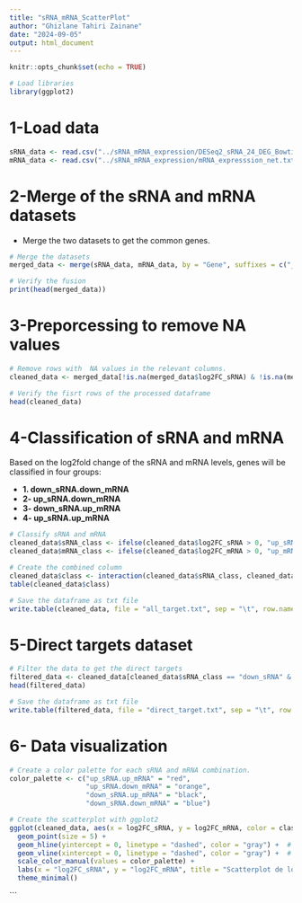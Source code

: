 ---
title: "sRNA_mRNA_ScatterPlot"
author: "Ghizlane Tahiri Zainane"
date: "2024-09-05"
output: html_document
---

```{r setup, include=FALSE}
knitr::opts_chunk$set(echo = TRUE)
```

```{r}
# Load libraries
library(ggplot2)
```


# 1-Load data

```{r}
sRNA_data <- read.csv("../sRNA_mRNA_expression/DESeq2_sRNA_24_DEG_Bowtie.txt", sep= "\t")
mRNA_data <- read.csv("../sRNA_mRNA_expression/mRNA_expresssion_net.txt", sep= "\t")
```

# 2-Merge of the sRNA and mRNA datasets

* Merge the two datasets to get the common genes. 

```{r}
# Merge the datasets 
merged_data <- merge(sRNA_data, mRNA_data, by = "Gene", suffixes = c("_sRNA", "_mRNA"), all = FALSE)

# Verify the fusion
print(head(merged_data))
```


# 3-Preporcessing to remove NA values


```{r}
# Remove rows with  NA values in the relevant columns.
cleaned_data <- merged_data[!is.na(merged_data$log2FC_sRNA) & !is.na(merged_data$log2FC_mRNA), ]

# Verify the fisrt rows of the processed dataframe 
head(cleaned_data)


```

# 4-Classification of sRNA and mRNA

   Based on the log2fold change of the sRNA and mRNA levels, genes will be classified in four groups:
  
 - **1. down_sRNA.down_mRNA**
 - **2- up_sRNA.down_mRNA**
 - **3- down_sRNA.up_mRNA**   
 - **4- up_sRNA.up_mRNA**

```{r}
# Classify sRNA and mRNA
cleaned_data$sRNA_class <- ifelse(cleaned_data$log2FC_sRNA > 0, "up_sRNA", "down_sRNA")
cleaned_data$mRNA_class <- ifelse(cleaned_data$log2FC_mRNA > 0, "up_mRNA", "down_mRNA")

# Create the combined column
cleaned_data$class <- interaction(cleaned_data$sRNA_class, cleaned_data$mRNA_class)
table(cleaned_data$class)

# Save the dataframe as txt file
write.table(cleaned_data, file = "all_target.txt", sep = "\t", row.names = FALSE, quote = FALSE)

```
# 5-Direct targets dataset


```{r}
# Filter the data to get the direct targets
filtered_data <- cleaned_data[cleaned_data$sRNA_class == "down_sRNA" & cleaned_data$mRNA_class == "up_mRNA", ]
head(filtered_data)

# Save the dataframe as txt file
write.table(filtered_data, file = "direct_target.txt", sep = "\t", row.names = FALSE, quote = FALSE)

```

# 6- Data visualization 


```{r}
# Create a color palette for each sRNA and mRNA combination.
color_palette <- c("up_sRNA.up_mRNA" = "red",
                   "up_sRNA.down_mRNA" = "orange",
                   "down_sRNA.up_mRNA" = "black",
                   "down_sRNA.down_mRNA" = "blue")

# Create the scatterplot with ggplot2
ggplot(cleaned_data, aes(x = log2FC_sRNA, y = log2FC_mRNA, color = class)) +
  geom_point(size = 5) +
  geom_hline(yintercept = 0, linetype = "dashed", color = "gray") +  # Línea horizontal en y = 0
  geom_vline(xintercept = 0, linetype = "dashed", color = "gray") +  # Línea vertical en x = 0
  scale_color_manual(values = color_palette) +
  labs(x = "log2FC_sRNA", y = "log2FC_mRNA", title = "Scatterplot de log2FCs") +
  theme_minimal()


```







```
















